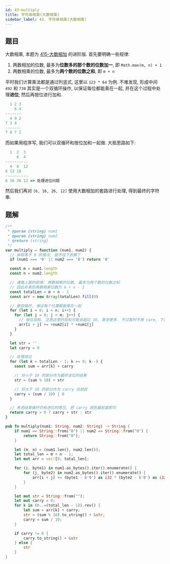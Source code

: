 ```yaml
---
id: 43-multiply
title: 字符串相乘(大数相乘)
sidebar_label: 43. 字符串相乘(大数相乘)
---
```


## 题目

大数相乘, 本题为 [415-大数相加](/leetcode/easy/415-add-string) 的进阶版. 首先要明确一些规律:

1. 两数相加的位数, 最多为**位数多的那个数的位数加一**, 即 `Math.max(m, n) + 1`
2. 两数相乘的位数, 最多为**两个数的位数之和**, 即 `m + n`

平时我们计算乘法都是通过列竖式, 这里以 `123 * 64` 为例. 不难发现, 形成中间 `492` 和 `738` 其实是一个双循环操作, 以保证每位都能乘在一起, 并在这个过程中处理**进位**; 然后再按位进行加和.

```ts
  1 2 3
    6 4
-------
  4 9 2
7 3 8
-------
7 8 7 2
```

而如果用程序写, 我们可以双循环和按位加和一起做. 大抵思路如下:

```ts
  1  2  3
     6  4
----------
  4  8  12
6 12 18
----------
6 16 26 12 => 处理进位问题
```

然后我们再对 `[6, 16, 26, 12]` 使用大数相加的套路进行处理, 得到最终的字符串.

## 题解


<Tabs>
  <TabItem value="JavaScript" label="JavaScript" default>

```js
/**
 * @param {string} num1
 * @param {string} num2
 * @return {string}
 */
var multiply = function (num1, num2) {
  // 排除等于 0 的情况, 就不往下折腾了
  if (num1 === '0' || num2 === '0') return '0'

  const m = num1.length
  const n = num2.length

  // 遵循上面的规律: 两数相乘的位数, 最多为两个数的位数之和
  // 因此朴素的两数相乘位数为 m + n - 1
  const totalLen = m + n - 1
  const arr = new Array(totalLen).fill(0)

  // 做双循环, 保证每个位置都能乘在一起
  for (let i = 0; i < n; i++) {
    for (let j = 0; j < m; j++) {
      // 按位加和, 注意这里的加和可能会超过 10, 甚至更多. 不过暂时不用 care, 下面再处理进位问题
      arr[i + j] += +num2[i] * +num1[j]
    }
  }

  let str = ''
  let carry = 0

  // 处理进位
  for (let k = totalLen - 1; k >= 0; k--) {
    const sum = arr[k] + carry

    // 将小于 10 的部分作为最终该位的结果
    str = (sum % 10) + str

    // 将大于 10 的部分作为 carry 往前赶
    carry = (sum / 10) | 0
  }

  // 考虑结束循环仍有进位的情况, 把 carry 放到最前面即可
  return carry > 0 ? carry + str : str
}
```

</TabItem>
<TabItem value="Rust" label="Rust">

```rust
pub fn multiply(num1: String, num2: String) -> String {
    if num1 == String::from("0") || num2 == String::from("0") {
        return String::from("0");
    }

    let (m, n) = (num1.len(), num2.len());
    let total_len = m + n - 1;
    let mut arr = vec![0; total_len];

    for (i, byte1) in num1.as_bytes().iter().enumerate() {
        for (j, byte2) in num2.as_bytes().iter().enumerate() {
            arr[i + j] += (byte1 - b'0') as i32 * (byte2 - b'0') as i32;
        }
    }

    let mut str = String::from("");
    let mut carry = 0;
    for k in (0..=(total_len - 1)).rev() {
        let sum = arr[k] + carry;
        str = (sum % 10).to_string() + &str;
        carry = sum / 10;
    }

    if carry != 0 {
        carry.to_string() + &str
    } else {
        str
    }
}
```

</TabItem>
</Tabs>
